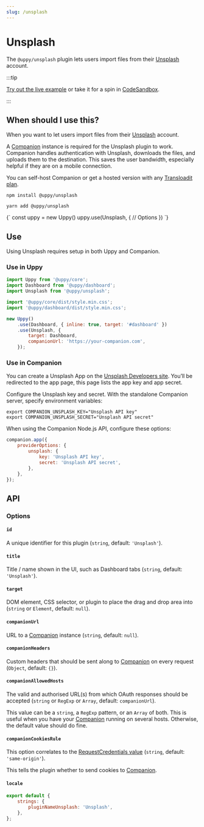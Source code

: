 ```yaml
---
slug: /unsplash
---
```




# Unsplash

The `@uppy/unsplash` plugin lets users import files from their
[Unsplash](https://unsplash.com) account.

:::tip

[Try out the live example](/examples) or take it for a spin in
[CodeSandbox](https://codesandbox.io/s/uppy-dashboard-xpxuhd).

:::

## When should I use this?

When you want to let users import files from their
[Unsplash](https://unsplash.com) account.

A [Companion](/docs/companion) instance is required for the Unsplash plugin to
work. Companion handles authentication with Unsplash, downloads the files, and
uploads them to the destination. This saves the user bandwidth, especially
helpful if they are on a mobile connection.

You can self-host Companion or get a hosted version with any
[Transloadit plan](https://transloadit.com/pricing/).

<Tabs>
  <TabItem value="npm" label="NPM" default>

```shell
npm install @uppy/unsplash
```

  </TabItem>

  <TabItem value="yarn" label="Yarn">

```shell
yarn add @uppy/unsplash
```

  </TabItem>

  <TabItem value="cdn" label="CDN">
    <UppyCdnExample>
      {`
        const uppy = new Uppy()
        uppy.use(Unsplash, {
          // Options
        })
      `}
    </UppyCdnExample>
  </TabItem>
</Tabs>

## Use

Using Unsplash requires setup in both Uppy and Companion.

### Use in Uppy

```js {10-13} showLineNumbers
import Uppy from '@uppy/core';
import Dashboard from '@uppy/dashboard';
import Unsplash from '@uppy/unsplash';

import '@uppy/core/dist/style.min.css';
import '@uppy/dashboard/dist/style.min.css';

new Uppy()
	.use(Dashboard, { inline: true, target: '#dashboard' })
	.use(Unsplash, {
		target: Dashboard,
		companionUrl: 'https://your-companion.com',
	});
```

### Use in Companion

You can create a Unsplash App on the
[Unsplash Developers site](https://unsplash.com/developers). You’ll be
redirected to the app page, this page lists the app key and app secret.

Configure the Unsplash key and secret. With the standalone Companion server,
specify environment variables:

```shell
export COMPANION_UNSPLASH_KEY="Unsplash API key"
export COMPANION_UNSPLASH_SECRET="Unsplash API secret"
```

When using the Companion Node.js API, configure these options:

```js
companion.app({
	providerOptions: {
		unsplash: {
			key: 'Unsplash API key',
			secret: 'Unsplash API secret',
		},
	},
});
```

## API

### Options

#### `id`

A unique identifier for this plugin (`string`, default: `'Unsplash'`).

#### `title`

Title / name shown in the UI, such as Dashboard tabs (`string`, default:
`'Unsplash'`).

#### `target`

DOM element, CSS selector, or plugin to place the drag and drop area into
(`string` or `Element`, default: `null`).

#### `companionUrl`

URL to a [Companion](/docs/companion) instance (`string`, default: `null`).

#### `companionHeaders`

Custom headers that should be sent along to [Companion](/docs/companion) on
every request (`Object`, default: `{}`).

#### `companionAllowedHosts`

The valid and authorised URL(s) from which OAuth responses should be accepted
(`string` or `RegExp` or `Array`, default: `companionUrl`).

This value can be a `string`, a `RegExp` pattern, or an `Array` of both. This is
useful when you have your [Companion](/docs/companion) running on several hosts.
Otherwise, the default value should do fine.

#### `companionCookiesRule`

This option correlates to the
[RequestCredentials value](https://developer.mozilla.org/en-US/docs/Web/API/Request/credentials)
(`string`, default: `'same-origin'`).

This tells the plugin whether to send cookies to [Companion](/docs/companion).

#### `locale`

```js
export default {
	strings: {
		pluginNameUnsplash: 'Unsplash',
	},
};
```

